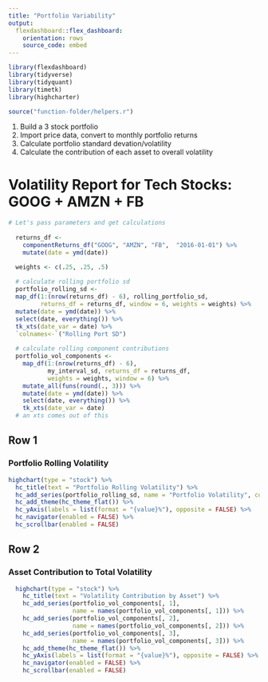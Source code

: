 ```yaml
---
title: "Portfolio Variability"
output:
  flexdashboard::flex_dashboard:
    orientation: rows
    source_code: embed
---
```


```r
library(flexdashboard)
library(tidyverse)
library(tidyquant)
library(timetk)
library(highcharter)

source("function-folder/helpers.r")
```

1. Build a 3 stock portfolio
2. Import price data, convert to monthly portfolio returns
3. Calculate portfolio standard devation/volatility
4. Calculate the contribution of each asset to overall volatility

Volatility Report for Tech Stocks: GOOG + AMZN + FB
=================================

```r
# Let's pass parameters and get calculations
  
  returns_df <- 
    componentReturns_df("GOOG", "AMZN", "FB",  "2016-01-01") %>% 
    mutate(date = ymd(date))

  weights <- c(.25, .25, .5)
  
  # calculate rolling portfolio sd
  portfolio_rolling_sd <- 
  map_df(1:(nrow(returns_df) - 6), rolling_portfolio_sd, 
         returns_df = returns_df, window = 6, weights = weights) %>%
  mutate(date = ymd(date)) %>% 
  select(date, everything()) %>%
  tk_xts(date_var = date) %>% 
  `colnames<-`("Rolling Port SD")
  
  # calculate rolling component contributions
  portfolio_vol_components <-
    map_df(1:(nrow(returns_df) - 6), 
           my_interval_sd, returns_df = returns_df, 
           weights = weights, window = 6) %>%
    mutate_all(funs(round(., 3))) %>% 
    mutate(date = ymd(date)) %>%
    select(date, everything()) %>%
    tk_xts(date_var = date)
  # an xts comes out of this
```

Row 1
-----------------------------------------

### Portfolio Rolling Volatility

```r
highchart(type = "stock") %>%
  hc_title(text = "Portfolio Rolling Volatility") %>%
  hc_add_series(portfolio_rolling_sd, name = "Portfolio Volatility", color = 'green') %>%
  hc_add_theme(hc_theme_flat()) %>%
  hc_yAxis(labels = list(format = "{value}%"), opposite = FALSE) %>%
  hc_navigator(enabled = FALSE) %>% 
  hc_scrollbar(enabled = FALSE)
```

Row 2
----------------------------------------

### Asset Contribution to Total Volatility

```r
  highchart(type = "stock") %>% 
    hc_title(text = "Volatility Contribution by Asset") %>%
    hc_add_series(portfolio_vol_components[, 1], 
                  name = names(portfolio_vol_components[, 1])) %>%
    hc_add_series(portfolio_vol_components[, 2], 
                  name = names(portfolio_vol_components[, 2])) %>%
    hc_add_series(portfolio_vol_components[, 3], 
                  name = names(portfolio_vol_components[, 3])) %>%
    hc_add_theme(hc_theme_flat()) %>%
    hc_yAxis(labels = list(format = "{value}%"), opposite = FALSE) %>%
    hc_navigator(enabled = FALSE) %>% 
    hc_scrollbar(enabled = FALSE)

```


